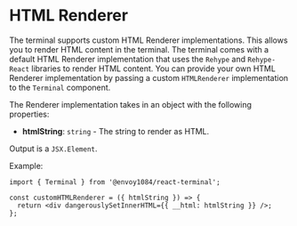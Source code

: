 # HTML Renderer

The terminal supports custom HTML Renderer implementations. This allows you to render HTML content in the terminal. The terminal comes with a default HTML Renderer implementation that uses the `Rehype` and `Rehype-React` libraries to render HTML content. You can provide your own HTML Renderer implementation by passing a custom `HTMLRenderer` implementation to the `Terminal` component.

The Renderer implementation takes in an object with the following properties:

- **htmlString**: `string` - The string to render as HTML.

Output is a `JSX.Element`.

Example:

```tsx
import { Terminal } from '@envoy1084/react-terminal';

const customHTMLRenderer = ({ htmlString }) => {
  return <div dangerouslySetInnerHTML={{ __html: htmlString }} />;
};
```
